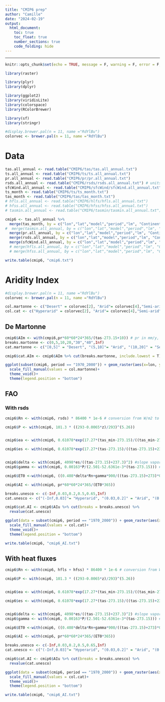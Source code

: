 ```yaml
---
title: "CMIP6 prep"
author: "Camille"
date: "2024-02-19"
output:
  html_document:
    toc: true
    toc_float: true
    number_sections: true
    code_folding: hide
---
```

---

```r
knitr::opts_chunk$set(echo = TRUE, message = F, warning = F, error = F, fig.align = "center", collapse = T)
```

```r
library(raster)

library(plyr)
library(dplyr)

library(ggplot2)
library(viridisLite)
library(colorspace)
library(RColorBrewer)

library(sf)
library(stringr)

#display.brewer.pal(n = 11, name ="RdYlBu")
colorvec <- brewer.pal(n = 11, name ="RdYlBu")
```

# Data

```r
tas.all_annual <- read.table("CMIP6/tas/tas.all_annual.txt")
ts.all_annual <- read.table("CMIP6/ts/ts.all_annual.txt")
pr.all_annual <- read.table("CMIP6/pr/pr.all_annual.txt")
rsds.all_annual <- read.table("CMIP6/rsds/rsds.all_annual.txt") # units: W/m2
sfcWind.all_annual <- read.table("CMIP6/sfcWind/sfcWind.all_annual.txt")
ts_month <- read.table("CMIP6/ts/ts_month.txt")
tas_month <- read.table("CMIP6/tas/tas_month.txt")
# hfls.all_annual <- read.table("CMIP6/hlfs/hfls.all_annual.txt")
# hfss.all_annual <- read.table("CMIP6/hfss/hfss.all_annual.txt")
# tasmin.all_annual <- read.table("CMIP6/tasmin/tasmin.all_annual.txt")
```

```r
cmip6 <- tas.all_annual %>%
  merge(tas_month, by = c("lon","lat","model","period","lm", "Continent","Type","Name","Acronym","source")) %>%
#  merge(tasmin.all_annual, by = c("lon","lat","model","period","lm", "Continent","Type","Name","Acronym","source")) %>%
  merge(pr.all_annual, by = c("lon","lat","model","period","lm", "Continent","Type","Name","Acronym","source")) %>%
  merge(rsds.all_annual, by = c("lon","lat","model","period","lm", "Continent","Type","Name","Acronym","source")) %>%
  merge(sfcWind.all_annual, by = c("lon","lat","model","period","lm", "Continent","Type","Name","Acronym","source"))# %>%
  # merge(hfls.all_annual, by = c("lon","lat","model","period","lm", "Continent","Type","Name","Acronym","source")) %>%
  # merge(hfss.all_annual, by = c("lon","lat","model","period","lm", "Continent","Type","Name","Acronym","source"))

write.table(cmip6, "cmip6.txt")
```

# Aridity Index

```r
#display.brewer.pal(n = 11, name ="RdYlBu")
colorvec <- brewer.pal(n = 11, name ="RdYlBu")

col.martonne <- c("Desert" = colorvec[2], "Arid"= colorvec[4],"Semi-arid"= colorvec[5], "Temperate" = colorvec[8], "Humid"= colorvec[10],"Forest"= colorvec[11])
col.cat <- c("Hyperarid" = colorvec[2], "Arid"= colorvec[4],"Semi-arid"= colorvec[5], "Dry subhumid" = colorvec[8], "Humid"= colorvec[10])
```

## De Martonne

```r

cmip6$AIm <- with(cmpi6,pr*60*60*24*365/(tas-273.15+10)) # pr in mm/y, tas in Ceslsius
breaks.martonne <- c(0,5,10,20,"30","40",Inf)
cat.martonne <- c("[0,5]" = "Desert", "(5,10]"= "Arid", "(10,20]" = "Semi-arid","(20,30]" = "Temperate", "(30,40]" = "Humid", "(40,Inf]" = "Forest")

cmip6$cat.AIm <- cmip6$AIm %>% cut(breaks.martonne, include.lowest = T) %>% revalue(cat.martonne)

ggplot(subset(cmip6, period == "1970_2000")) + geom_raster(aes(x=lon, y = lat,  fill = cat.AIm))+
  scale_fill_manual(values = col.martonne)+
  theme_void()+
  theme(legend.position = "bottom")
```

## FAO

### With rsds

```r

cmip6$Rn <- with(cmip6, rsds) * 86400 * 1e-6 # conversion from W/m2 to MJ/m2/day.

cmip6$P <- with(cmip6, 101.3 * ((293-0.0065*z)/293)^(5.26))


cmip6$ea <- with(cmip6, 0.61078*exp(17.27*(tas_min-273.15)/((tas_min-273.15)+237.3))) # Tetens 1930

cmip6$es <- with(cmip6, 0.61078*exp(17.27*(tas-273.15)/((tas-273.15)+237.3)))


cmip6$delta <- with(cmip6, 4098*es/((tas-273.15)+237.3)^2) #slope vapor pressure
cmip6$gamma <- with(cmip6, 0.00163*P/(2.501-52.6361e-3*(tas-273.15))) #psychrometric constant

cmip6$ET0 <-with(cmip6, ((0.408*delta*Rn+gamma*900/((tas-273.15)+273)*0.748*sfcWind*(es-ea))/(delta+gamma*(1+0.34*0.748*sfcWind)))) # Evapotranspiration, G considered to be negligible. in mm/day. Wind speed at 10 m is converted to wind speed at 2 m by multiplying by 0.748

cmip6$AI <- with(cmip6, pr*60*60*24*365/(ET0*365))

breaks.unesco <- c(-Inf,0.03,0.2,0.5,0.65,Inf)
cat.unesco <- c("(-Inf,0.03]"= "Hyperarid", "(0.03,0.2]" = "Arid", "(0.2,0.5]" = "Semi-arid", "(0.5,0.65]" = "Dry subhumid","(0.65, Inf]" = "Humid")

cmip6$cat.AI <- cmip6$AIu %>% cut(breaks = breaks.unesco) %>% 
  revalue(cat.unesco)

ggplot(data = subset(cmip6, period == "1970_2000")) + geom_raster(aes(x=lon, y = lat,  fill = cat.AI))+
  scale_fill_manual(values = col.cat)+
  theme_void()+
  theme(legend.position = "bottom")

write.table(cmip6, "cmip6_AI.txt")
```

## With heat fluxes

```r

cmip6$Rn <- with(cmip6, hfls + hfss) * 86400 * 1e-6 # conversion from W/m2 to MJ/m2/day.

cmip6$P <- with(cmip6, 101.3 * ((293-0.0065*z)/293)^(5.26))


cmip6$ea <- with(cmip6, 0.61078*exp(17.27*(tas_min-273.15)/((tas_min-273.15)+237.3))) # Tetens 1930

cmip6$es <- with(cmip6, 0.61078*exp(17.27*(tas-273.15)/((tas-273.15)+237.3)))


cmip6$delta <- with(cmip6, 4098*es/((tas-273.15)+237.3)^2) #slope vapor pressure
cmip6$gamma <- with(cmip6, 0.00163*P/(2.501-52.6361e-3*(tas-273.15))) #psychrometric constant

cmip6$ET0 <-with(cmip6, ((0.408*delta*Rn+gamma*900/((tas-273.15)+273)*0.748*sfcWind*(es-ea))/(delta+gamma*(1+0.34*0.748*sfcWind)))) # Evapotranspiration, G considered to be negligible. in mm/day. Wind speed at 10 m is converted to wind speed at 2 m by multiplying by 0.748

cmip6$AI <- with(cmip6, pr*60*60*24*365/(ET0*365))

breaks.unesco <- c(-Inf,0.03,0.2,0.5,0.65,Inf)
cat.unesco <- c("(-Inf,0.03]"= "Hyperarid", "(0.03,0.2]" = "Arid", "(0.2,0.5]" = "Semi-arid", "(0.5,0.65]" = "Dry subhumid","(0.65, Inf]" = "Humid")

cmip6$cat.AI <- cmip6$AIu %>% cut(breaks = breaks.unesco) %>% 
  revalue(cat.unesco)

ggplot(data = subset(cmip6, period == "1970_2000")) + geom_raster(aes(x=lon, y = lat,  fill = cat.AI))+
  scale_fill_manual(values = col.cat)+
  theme_void()+
  theme(legend.position = "bottom")

write.table(cmip6, "cmip6_AI.txt")
```
